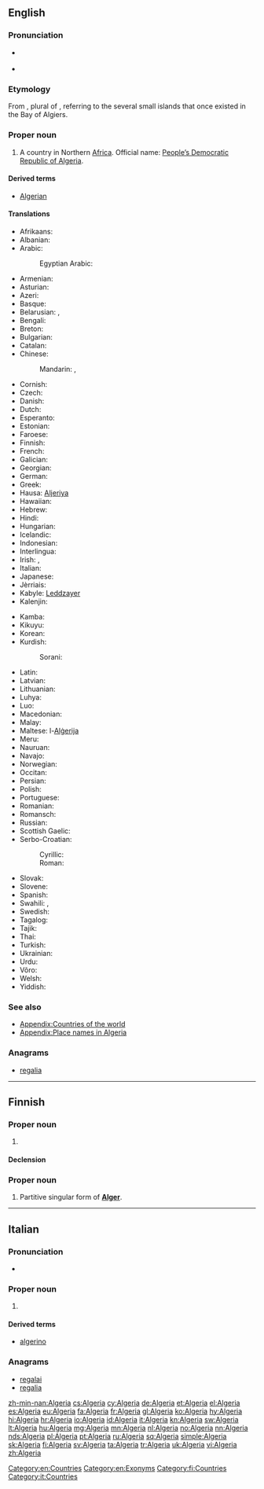 ==English==
{{wikipedia}}

===Pronunciation===
* {{a|RP}} {{IPA|/ælˈdʒɪəriə/}}
* {{audio|En-us-Algeria.ogg|Audio (US)}}

===Etymology===
From {{etyl|ar|en}} {{term|الجزائر|tr=al-jazā’ir||the islands|lang=ar}}, plural of {{term|جزيرة|tr=jazīra||island|lang=ar}}, referring to the several small islands that once existed in the Bay of Algiers.

===Proper noun===
{{en-proper noun}}

# A country in Northern [[Africa]]. Official name: [[People’s Democratic Republic of Algeria]].

====Derived terms====
* [[Algerian]]

====Translations====
{{trans-top|country}}
* Afrikaans: {{t-|af|Algerië}}
* Albanian: {{t+|sq|Algjeria}}
* Arabic: {{t-|ar|الجزائر|p|tr=al-jazāʾir}}
*: Egyptian Arabic: {{tø|arz|الجزاير|f|tr=e'gazayer|sc=Arab}}
* Armenian: {{t-|hy|Ալժիր|tr=Alžir}}
* Asturian: {{t+|ast|Arxelia|f}}
* Azeri: {{t+|az|Əlcəzair}}
* Basque: {{t-|eu|Aljeria}}
* Belarusian: {{t-|be|Алжыр|m|tr=Alžýr}}, {{t-|be|Альжыр|m|tr=Al'žýr}} {{qualifier|Taraškevica orthography}}
* Bengali: {{t-|bn|আলজেরিয়া}}
* Breton: {{t-|br|Aljeria}}
* Bulgarian: {{t-|bg|Алжир|m|tr=Alžír}}
* Catalan: {{t+|ca|Algèria|f}}
* Chinese:
*: Mandarin: {{t-|cmn|阿爾及利亞|sc=Hani}},  {{t-|cmn|阿尔及利亚|tr=Ā'ěrjílìyà|sc=Hani}}
* Cornish: {{t-|kw|Aljeri}}
* Czech: {{t+|cs|Alžírsko|n}}
* Danish: {{t-|da|Algeriet}}
* Dutch: {{t+|nl|Algerije}}
* Esperanto: {{t-|eo|Alĝerio}}
* Estonian: {{t+|et|Alžeeria}}
* Faroese: {{t-|fo|Algeria|n}}
* Finnish: {{t+|fi|Algeria}}
* French: {{t+|fr|Algérie|f}}
* Galician: {{t+|gl|Alxeria|f}}
* Georgian: {{t-|ka|ალჟირი|sc=Geor}}
* German: {{t+|de|Algerien|n}}
* Greek: {{t+|el|Αλγερία|f|tr=Algería}}
* Hausa: [[Aljeriya]]
* Hawaiian: {{tø|haw|'Alekelia|alt=ʻAlekelia}}
* Hebrew: {{t-|he|אלג׳יריה|f|tr=Aljiriya}}
* Hindi: {{t+|hi|अल्जीरिया|tr=Aljīriyā}}
* Hungarian: {{t+|hu|Algéria}}
* Icelandic: {{t+|is|Alsír|n}}
* Indonesian: {{t-|id|Aljazair}}
* Interlingua: {{t-|ia|Algeria}}
* Irish: {{t-|ga|Ailgéir|f|alt=An Ailgéir}}, {{t-|ga|Daon-Phoblacht Dhaonlathach na hAilgéire|f}}
* Italian: {{t+|it|Algeria|f}}
* Japanese: {{t+|ja|アルジェリア|tr=Arujeria}}
* Jèrriais: {{tø|roa-jer|Algérie|f}}
* Kabyle: [[Leddzayer]]
* Kalenjin: {{tø|kln|Aljeria}}
{{trans-mid}}
* Kamba: {{tø|kam|Aljeria}}
* Kikuyu: {{tø|ki|Aljeria}}
* Korean: {{t+|ko|알제리|tr=Aljeri|sc=Hang}}
* Kurdish:
*: Sorani: {{t-|ku|جه‌زایر|sc=ku-Arab}}
* Latin: {{t-|la|Algerium}}
* Latvian: {{t-|lv|Alžīrija}}
* Lithuanian: {{t+|lt|Alžyras}}
* Luhya: {{tø|luy|Aljeria}}
* Luo: {{tø|luo|Aljeria}}
* Macedonian: {{t+|mk|Алжир|m|tr=Álžir}}
* Malay: {{t-|ms|Algeria}}
* Maltese: l-[[Alġerija]]
* Meru: {{tø|mer|Aljeria}}
* Nauruan: {{t-|na|Algeria}}
* Navajo: {{tø|nv|Aljííya}}
* Norwegian: {{t+|no|Algerie}}
* Occitan: {{t+|oc|Argeria|f}}
* Persian: {{t+|fa|الجزایر|tr=Aljazâyer}}
* Polish: {{t+|pl|Algieria|f}}
* Portuguese: {{t+|pt|Argélia|f}}
* Romanian: {{t-|ro|Algeria|f}}
* Romansch: {{t-|rm|Algeria}}
* Russian: {{t+|ru|Алжир|m|tr=Alžír}}
* Scottish Gaelic: {{t-|gd|Algeria}}
* Serbo-Croatian:
*: Cyrillic: {{t-|sh|Алжир|m}}
*: Roman: {{t-|sh|Alžir|m}}
* Slovak: {{t-|sk|Alžírsko}}
* Slovene: {{t-|sl|Alžírija|f}}
* Spanish: {{t+|es|Argelia|f}}
* Swahili: {{t+|sw|Aljeria}}, {{t-|sw|Ualjeri}}
* Swedish: {{t+|sv|Algeriet}}
* Tagalog: {{t-|tl|Algeria}}
* Tajik: {{t-|tg|Алҷазоир|tr=Aljazoir|sc=Cyrl}}
* Thai: {{t-|th|ประเทศแอลจีเรีย|tr=pràthàèt aenjiria}}
* Turkish: {{t+|tr|Cezayir}}
* Ukrainian: {{t+|uk|Алжир|m|tr=Alžýr}}
* Urdu: {{t-|ur|الجزائر|tr=Aljazâ’ir}}
* Võro: {{tø|vro|Alžeeriä}}
* Welsh: {{t+|cy|Algeria}}
* Yiddish: {{t-|yi|אַלזשיר|tr=Alzhir|sc=Hebr}}
{{trans-bottom}}

===See also===
* [[Appendix:Countries of the world]]
* [[Appendix:Place names in Algeria]]

===Anagrams===
* [[regalia#English|regalia]]

[[Category:en:Countries]]
[[Category:en:Exonyms]]

----

==Finnish==
{{wikipedia|lang=fi}}

===Proper noun===
{{fi-proper noun}}

# {{l/en|Algeria}}

====Declension====
{{fi-decl-kulkija|Algeri|nopl=1}}

===Proper noun===
{{head|fi|proper noun form}}

# Partitive singular form of '''[[Alger#Finnish|Alger]]'''.

[[Category:fi:Countries]]

----

==Italian==
{{wikipedia|lang=it}}

===Pronunciation===
* {{audio|It-Algeria.ogg|Audio}}

===Proper noun===
{{it-proper noun|f}}

# {{l/en|Algeria}}

====Derived terms====
* [[algerino]]

===Anagrams===
* [[regalai#Italian|regalai]]
* [[regalia#Italian|regalia]]

[[Category:it:Countries]]

[[zh-min-nan:Algeria]]
[[cs:Algeria]]
[[cy:Algeria]]
[[de:Algeria]]
[[et:Algeria]]
[[el:Algeria]]
[[es:Algeria]]
[[eu:Algeria]]
[[fa:Algeria]]
[[fr:Algeria]]
[[gl:Algeria]]
[[ko:Algeria]]
[[hy:Algeria]]
[[hi:Algeria]]
[[hr:Algeria]]
[[io:Algeria]]
[[id:Algeria]]
[[it:Algeria]]
[[kn:Algeria]]
[[sw:Algeria]]
[[lt:Algeria]]
[[hu:Algeria]]
[[mg:Algeria]]
[[mn:Algeria]]
[[nl:Algeria]]
[[no:Algeria]]
[[nn:Algeria]]
[[nds:Algeria]]
[[pl:Algeria]]
[[pt:Algeria]]
[[ru:Algeria]]
[[sq:Algeria]]
[[simple:Algeria]]
[[sk:Algeria]]
[[fi:Algeria]]
[[sv:Algeria]]
[[ta:Algeria]]
[[tr:Algeria]]
[[uk:Algeria]]
[[vi:Algeria]]
[[zh:Algeria]]
